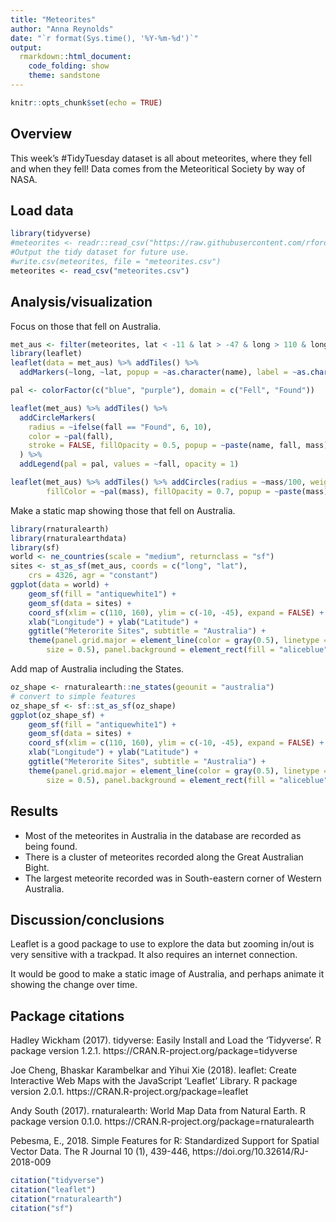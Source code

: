 ---
title: "Meteorites"
author: "Anna Reynolds"
date: "`r format(Sys.time(), '%Y-%m-%d')`"
output: 
  rmarkdown::html_document:
    code_folding: show
    theme: sandstone
---

```{r setup, include=FALSE}
knitr::opts_chunk$set(echo = TRUE)
```

## Overview
This week's #TidyTuesday dataset is all about meteorites, where they fell and when they fell! Data comes from the Meteoritical Society by way of NASA.

## Load data
```{r load data, warning=FALSE, message=FALSE}
library(tidyverse)
#meteorites <- readr::read_csv("https://raw.githubusercontent.com/rfordatascience/tidytuesday/master/data/2019/2019-06-11/meteorites.csv")
#Output the tidy dataset for future use.
#write.csv(meteorites, file = "meteorites.csv")
meteorites <- read_csv("meteorites.csv")
```

## Analysis/visualization
Focus on those that fell on Australia.
```{r map data}
met_aus <- filter(meteorites, lat < -11 & lat > -47 & long > 110 & long < 160)
library(leaflet)
leaflet(data = met_aus) %>% addTiles() %>%
  addMarkers(~long, ~lat, popup = ~as.character(name), label = ~as.character(mass))
```

```{r maps, warning=FALSE, message=FALSE}
pal <- colorFactor(c("blue", "purple"), domain = c("Fell", "Found"))

leaflet(met_aus) %>% addTiles() %>%
  addCircleMarkers(
    radius = ~ifelse(fall == "Found", 6, 10),
    color = ~pal(fall),
    stroke = FALSE, fillOpacity = 0.5, popup = ~paste(name, fall, mass)
  ) %>%
  addLegend(pal = pal, values = ~fall, opacity = 1)

leaflet(met_aus) %>% addTiles() %>% addCircles(radius = ~mass/100, weight = 1, color = "#777777",
        fillColor = ~pal(mass), fillOpacity = 0.7, popup = ~paste(mass))
```

Make a static map showing those that fell on Australia.

```{r static map}
library(rnaturalearth)
library(rnaturalearthdata)
library(sf)
world <- ne_countries(scale = "medium", returnclass = "sf")
sites <- st_as_sf(met_aus, coords = c("long", "lat"), 
    crs = 4326, agr = "constant")
ggplot(data = world) +
    geom_sf(fill = "antiquewhite1") + 
    geom_sf(data = sites) +
    coord_sf(xlim = c(110, 160), ylim = c(-10, -45), expand = FALSE) + theme_bw() +
    xlab("Longitude") + ylab("Latitude") +
    ggtitle("Meterorite Sites", subtitle = "Australia") +
    theme(panel.grid.major = element_line(color = gray(0.5), linetype = "dashed", 
        size = 0.5), panel.background = element_rect(fill = "aliceblue"))
```

Add map of Australia including the States.

```{r static maps states}
oz_shape <- rnaturalearth::ne_states(geounit = "australia")
# convert to simple features
oz_shape_sf <- sf::st_as_sf(oz_shape)
ggplot(oz_shape_sf) +
    geom_sf(fill = "antiquewhite1") + 
    geom_sf(data = sites) +
    coord_sf(xlim = c(110, 160), ylim = c(-10, -45), expand = FALSE) + theme_bw() +
    xlab("Longitude") + ylab("Latitude") +
    ggtitle("Meterorite Sites", subtitle = "Australia") +
    theme(panel.grid.major = element_line(color = gray(0.5), linetype = "dashed", 
        size = 0.5), panel.background = element_rect(fill = "aliceblue"))

```


## Results
+ Most of the meteorites in Australia in the database are recorded as being found.
+ There is a cluster of meteorites recorded along the Great Australian Bight.
+ The largest meteorite recorded was in South-eastern corner of Western Australia.

## Discussion/conclusions
Leaflet is a good package to use to explore the data but zooming in/out is very sensitive with a trackpad. It also requires an internet connection.

It would be good to make a static image of Australia, and perhaps animate it showing the change over time.

## Package citations
  Hadley Wickham (2017). tidyverse: Easily Install and Load the
  'Tidyverse'. R package version 1.2.1.
  https://CRAN.R-project.org/package=tidyverse
  
  Joe Cheng, Bhaskar Karambelkar and Yihui Xie (2018). leaflet:
  Create Interactive Web Maps with the JavaScript 'Leaflet' Library.
  R package version 2.0.1. https://CRAN.R-project.org/package=leaflet
  
  Andy South (2017). rnaturalearth: World Map Data from Natural
  Earth. R package version 0.1.0.
  https://CRAN.R-project.org/package=rnaturalearth
  
  Pebesma, E., 2018. Simple Features for R: Standardized Support for
  Spatial Vector Data. The R Journal 10 (1), 439-446,
  https://doi.org/10.32614/RJ-2018-009
  
```{r citation, echo=FALSE, eval=FALSE}
citation("tidyverse")
citation("leaflet")
citation("rnaturalearth")
citation("sf")
```
